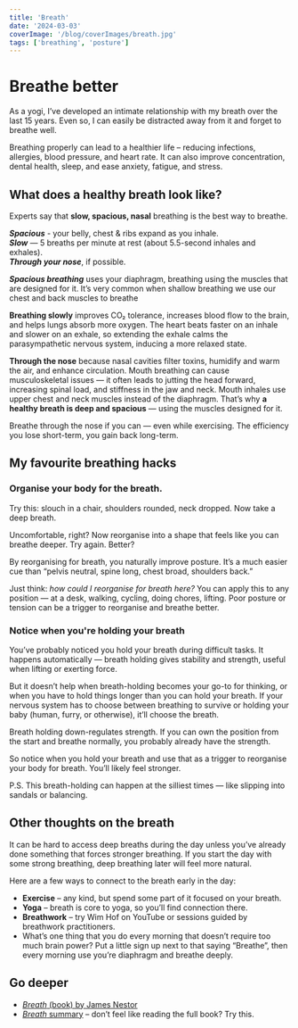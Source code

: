 ```yaml
---
title: 'Breath'
date: '2024-03-03'
coverImage: '/blog/coverImages/breath.jpg'
tags: ['breathing', 'posture']
---
```


# Breathe better

As a yogi, I’ve developed an intimate relationship with my breath over the last 15 years. Even so, I can easily be distracted away from it and forget to breathe well.

Breathing properly can lead to a healthier life – reducing infections, allergies, blood pressure, and heart rate. It can also improve concentration, dental health, sleep, and ease anxiety, fatigue, and stress.

## What does a healthy breath look like?

Experts say that **slow, spacious, nasal** breathing is the best way to breathe.

**_Spacious_** - your belly, chest & ribs expand as you inhale.  
**_Slow_** — 5 breaths per minute at rest (about 5.5-second inhales and exhales).  
**_Through your nose_**, if possible.

**_Spacious breathing_** uses your diaphragm, breathing using the muscles that are designed for it. It’s very common when shallow breathing we use our chest and back muscles to breathe

**Breathing slowly** improves CO₂ tolerance, increases blood flow to the brain, and helps lungs absorb more oxygen. The heart beats faster on an inhale and slower on an exhale, so extending the exhale calms the parasympathetic nervous system, inducing a more relaxed state.

**Through the nose** because nasal cavities filter toxins, humidify and warm the air, and enhance circulation. Mouth breathing can cause musculoskeletal issues — it often leads to jutting the head forward, increasing spinal load, and stiffness in the jaw and neck. Mouth inhales use upper chest and neck muscles instead of the diaphragm. That’s why **a healthy breath is deep and spacious** — using the muscles designed for it.

Breathe through the nose if you can — even while exercising. The efficiency you lose short-term, you gain back long-term.

## My favourite breathing hacks

### **Organise your body for the breath.**

Try this: slouch in a chair, shoulders rounded, neck dropped. Now take a deep breath.

Uncomfortable, right? Now reorganise into a shape that feels like you can breathe deeper. Try again. Better?

By reorganising for breath, you naturally improve posture. It’s a much easier cue than “pelvis neutral, spine long, chest broad, shoulders back.”

Just think: _how could I reorganise for breath here?_ You can apply this to any position — at a desk, walking, cycling, doing chores, lifting. Poor posture or tension can be a trigger to reorganise and breathe better.

### **Notice when you're holding your breath**

You’ve probably noticed you hold your breath during difficult tasks. It happens automatically — breath holding gives stability and strength, useful when lifting or exerting force.

But it doesn’t help when breath-holding becomes your go-to for thinking, or when you have to hold things longer than you can hold your breath. If your nervous system has to choose between breathing to survive or holding your baby (human, furry, or otherwise), it’ll choose the breath.

Breath holding down-regulates strength. If you can own the position from the start and breathe normally, you probably already have the strength.

So notice when you hold your breath and use that as a trigger to reorganise your body for breath. You’ll likely feel stronger.

P.S. This breath-holding can happen at the silliest times — like slipping into sandals or balancing.

## Other thoughts on the breath

It can be hard to access deep breaths during the day unless you’ve already done something that forces stronger breathing. If you start the day with some strong breathing, deep breathing later will feel more natural.

Here are a few ways to connect to the breath early in the day:

- **Exercise** – any kind, but spend some part of it focused on your breath.
- **Yoga** – breath is core to yoga, so you’ll find connection there.
- **Breathwork** – try Wim Hof on YouTube or sessions guided by breathwork practitioners.
- What’s one thing that you do every morning that doesn’t require too much brain power? Put a little sign up next to that saying “Breathe”, then every morning use you’re diaphragm and breathe deeply.

## Go deeper

- [_Breath_ (book) by James Nestor](https://www.google.com/search?q=breath+james+nestor)
- [_Breath_ summary](https://www.ryandelaney.co/book-notes/breath-summary) – don’t feel like reading the full book? Try this.
